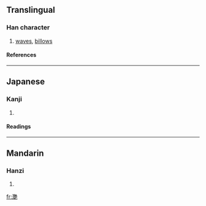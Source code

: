 {{see|灩}}

==Translingual==
===Han character===
{{Han char|rn=85|rad=水|as=19|sn=22|four=|canj=水廿廿山 (ETTU)}}
# [[waves]], [[billows]]
====References====
{{Han ref|kx=0663.150|dkj=18777|dj=1072.090|hdz=31795.030|uh=7054|ud=28756}}

----
==Japanese==
===Kanji===
{{ja-kanji|grade=|rs=水19}}
# {{defn|Japanese}} 
====Readings====
{{ja-readings|on=[[えん]] (en)|kun=[[なみ]] (nami)}}

----
==Mandarin==
===Hanzi===
{{cmn-hanzi|pin=[[yàn]] ([[yan4]])|wg=yen<sup>4</sup>}}
# {{defn|Mandarin}}

[[fr:灔]]